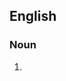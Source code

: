 ==English==

===Noun===
{{head|en|noun form|head=[[four]]-[[letter]] [[word]]s}}

# {{plural of|four-letter word|lang=en}}